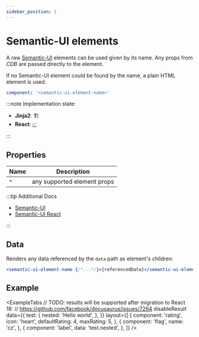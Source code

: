 ```yaml
---
sidebar_position: 1
---
```



# Semantic-UI elements

A raw [Semantic-UI](https://semantic-ui.com/) elements can be used
given by its name. Any props from _CDB_ are passed directly to
the element.

If no Semantic-UI element could be found by the name, a plain HTML element is used.

```yaml
component: '<semantic-ui-element-name>'
```

:::note Implementation state:

- **Jinja2**: 🏗
- **React**: [✅](https://github.com/oarepo/react-generative-ui/blob/master/src/components/SemanticFallback.tsx)

:::

## Properties

| Name | Description                 |
| ---- | --------------------------- |
| `*`  | any supported element props |

:::tip Additional Docs

- [Semantic-UI](https://semantic-ui.com/)
- [Semantic-UI React](https://react.semantic-ui.com/)

:::

## Data

Renders any data referenced by the `data` path as element's children:

```jsx
<semantic-ui-element-name {/*...*/}>{referencedData}</semantic-ui-element-name>
```

## Example

<ExampleTabs
  // TODO: results will be supported after migration to React 18:
  // https://github.com/facebook/docusaurus/issues/7264
  disableResult
  data={{
    test: {
      nested: 'Hello world',
    },
  }}
  layout={[
    {
      component: 'rating',
      icon: 'heart',
      defaultRating: 4,
      maxRating: 5,
    },
    {
      component: 'flag',
      name: 'cz',
    },
    {
      component: 'label',
      data: 'test.nested',
    },
  ]}
/>
